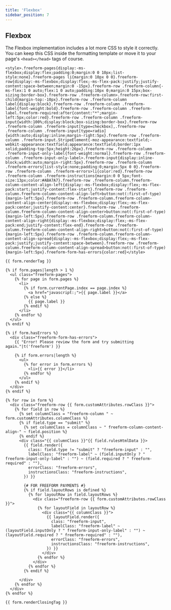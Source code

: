 ```yaml
---
title: 'Flexbox'
sidebar_position: 7
---
```


## Flexbox

The Flexbox implementation includes a lot more CSS to style it correctly. You can keep this CSS inside the formatting template or move it to your page's `<head></head>` tags of course.

```twig showLineNumbers
<style>.freeform-pages{display:-ms-flexbox;display:flex;padding:0;margin:0 0 10px;list-style:none}.freeform-pages li{margin:0 10px 0 0}.freeform-row{display:-ms-flexbox;display:flex;-ms-flex-pack:justify;justify-content:space-between;margin:0 -15px}.freeform-row .freeform-column{-ms-flex:1 0 auto;flex:1 0 auto;padding:10px 0;margin:0 15px;box-sizing:border-box}.freeform-row .freeform-column>.freeform-row:first-child{margin-top:-10px}.freeform-row .freeform-column label{display:block}.freeform-row .freeform-column .freeform-label{font-weight:bold}.freeform-row .freeform-column .freeform-label.freeform-required:after{content:"*";margin-left:5px;color:red}.freeform-row .freeform-column .freeform-input{width:100%;display:block;box-sizing:border-box}.freeform-row .freeform-column .freeform-input[type=checkbox],.freeform-row .freeform-column .freeform-input[type=radio]{width:auto;display:inline;margin-right:5px}.freeform-row .freeform-column .freeform-input.StripeElement{-moz-appearance:textfield;-webkit-appearance:textfield;appearance:textfield;border:1px solid;padding-top:5px;height:26px}.freeform-row .freeform-column .freeform-input-only-label{font-weight:normal}.freeform-row .freeform-column .freeform-input-only-label>.freeform-input{display:inline-block;width:auto;margin-right:5px}.freeform-row .freeform-column .freeform-errors{list-style:none;padding:0;margin:5px 0 0}.freeform-row .freeform-column .freeform-errors>li{color:red}.freeform-row .freeform-column .freeform-instructions{margin:0 0 5px;font-size:13px;color:#ABA7A7}.freeform-row .freeform-column.freeform-column-content-align-left{display:-ms-flexbox;display:flex;-ms-flex-pack:start;justify-content:flex-start}.freeform-row .freeform-column.freeform-column-content-align-left>button:not(:first-of-type){margin-left:5px}.freeform-row .freeform-column.freeform-column-content-align-center{display:-ms-flexbox;display:flex;-ms-flex-pack:center;justify-content:center}.freeform-row .freeform-column.freeform-column-content-align-center>button:not(:first-of-type){margin-left:5px}.freeform-row .freeform-column.freeform-column-content-align-right{display:-ms-flexbox;display:flex;-ms-flex-pack:end;justify-content:flex-end}.freeform-row .freeform-column.freeform-column-content-align-right>button:not(:first-of-type){margin-left:5px}.freeform-row .freeform-column.freeform-column-content-align-spread{display:-ms-flexbox;display:flex;-ms-flex-pack:justify;justify-content:space-between}.freeform-row .freeform-column.freeform-column-content-align-spread>button:not(:first-of-type){margin-left:5px}.freeform-form-has-errors{color:red}</style>

{{ form.renderTag }}

{% if form.pages|length > 1 %}
  <ul class="freeform-pages">
    {% for page in form.pages %}
      <li>
        {% if form.currentPage.index == page.index %}
          <a href="javascript:;">{{ page.label }}</a>
        {% else %}
          {{ page.label }}
        {% endif %}
      </li>
    {% endfor %}
  </ul>
{% endif %}

{% if form.hasErrors %}
  <div class="freeform-form-has-errors">
    {{ "Error! Please review the form and try submitting again."|t('freeform') }}

    {% if form.errors|length %}
      <ul>
        {% for error in form.errors %}
          <li>{{ error }}</li>
        {% endfor %}
      </ul>
    {% endif %}
  </div>
{% endif %}

{% for row in form %}
  <div class="freeform-row {{ form.customAttributes.rowClass }}">
    {% for field in row %}
      {% set columnClass = "freeform-column " ~ form.customAttributes.columnClass %}
      {% if field.type == "submit" %}
        {% set columnClass = columnClass ~ " freeform-column-content-align-" ~ field.position %}
      {% endif %}
      <div class="{{ columnClass }}"{{ field.rulesHtmlData }}>
        {{ field.render({
          class: field.type != "submit" ? "freeform-input" : "",
          labelClass: "freeform-label" ~ (field.inputOnly ? " freeform-input-only-label" : "") ~ (field.required ? " freeform-required" : ""),
          errorClass: "freeform-errors",
          instructionsClass: "freeform-instructions",
        }) }}

        {# FOR FREEFORM PAYMENTS #}
        {% if field.layoutRows is defined %}
          {% for layoutRow in field.layoutRows %}
            <div class="freeform-row {{ form.customAttributes.rowClass }}">
              {% for layoutField in layoutRow %}
                <div class="{{ columnClass }}">
                  {{ layoutField.render({
                    class: "freeform-input",
                    labelClass: "freeform-label" ~ (layoutField.inputOnly ? " freeform-input-only-label" : "") ~ (layoutField.required ? " freeform-required" : ""),
                    errorClass: "freeform-errors",
                    instructionsClass: "freeform-instructions",
                  }) }}
                </div>
              {% endfor %}
            </div>
          {% endfor %}
        {% endif %}

      </div>
    {% endfor %}
  </div>
{% endfor %}

{{ form.renderClosingTag }}
```
